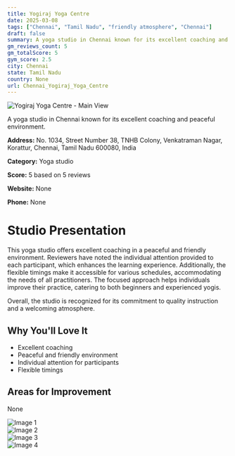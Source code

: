 ```yaml
---
title: Yogiraj Yoga Centre
date: 2025-03-08
tags: ["Chennai", "Tamil Nadu", "friendly atmosphere", "Chennai"]  
draft: false
summary: A yoga studio in Chennai known for its excellent coaching and peaceful environment.
gm_reviews_count: 5
gm_totalScore: 5
gym_score: 2.5
city: Chennai
state: Tamil Nadu
country: None
url: Chennai_Yogiraj_Yoga_Centre
---
```


<div className="aspect-[16/9] relative my-8">
  <img 
    src="https://lh5.googleusercontent.com/p/AF1QipO9kmnitxQAfaznU3bhnD5rglNWKUAp3A_KE5Kp=w1920-h1080-k-no"
    alt="Yogiraj Yoga Centre - Main View"
    className="object-cover absolute inset-0 w-full h-full rounded-lg"
  />
</div>

A yoga studio in Chennai known for its excellent coaching and peaceful environment.

**Address:** No. 1034, Street Number 38, TNHB Colony, Venkatraman Nagar, Korattur, Chennai, Tamil Nadu 600080, India

**Category:** Yoga studio

**Score:** 5 based on 5 reviews

**Website:** None

**Phone:** None

# Studio Presentation

This yoga studio offers excellent coaching in a peaceful and friendly environment. Reviewers have noted the individual attention provided to each participant, which enhances the learning experience. Additionally, the flexible timings make it accessible for various schedules, accommodating the needs of all practitioners. The focused approach helps individuals improve their practice, catering to both beginners and experienced yogis.

Overall, the studio is recognized for its commitment to quality instruction and a welcoming atmosphere.

## Why You'll Love It

- Excellent coaching
- Peaceful and friendly environment
- Individual attention for participants
- Flexible timings

## Areas for Improvement

None

<div className="grid grid-cols-1 xl:grid-cols-2 gap-4 my-8">
<div className="aspect-[4/3] relative"><img src="https://lh5.googleusercontent.com/p/AF1QipOp_X8V9orugxevAgVntYCnH5oEj2yo2HhEkXxz=w1920-h1080-k-no" alt="Image 1" className="object-cover absolute inset-0 w-full h-full rounded-lg" /></div>
<div className="aspect-[4/3] relative"><img src="https://lh5.googleusercontent.com/p/AF1QipOFSkrXI9qA9NV48Y2T5ywPtoHR26KW03kF2gIR=w1920-h1080-k-no" alt="Image 2" className="object-cover absolute inset-0 w-full h-full rounded-lg" /></div>
<div className="aspect-[4/3] relative"><img src="https://lh5.googleusercontent.com/p/AF1QipOknlCfGKwS0eS_t26iAHpRsgYyMp4V_LcAdzqY=w1920-h1080-k-no" alt="Image 3" className="object-cover absolute inset-0 w-full h-full rounded-lg" /></div>
<div className="aspect-[4/3] relative"><img src="https://lh5.googleusercontent.com/p/AF1QipM0D4lnrm-cXugaS4WyrBmLLOOEadfG3ka68IJU=w1920-h1080-k-no" alt="Image 4" className="object-cover absolute inset-0 w-full h-full rounded-lg" /></div>
</div>